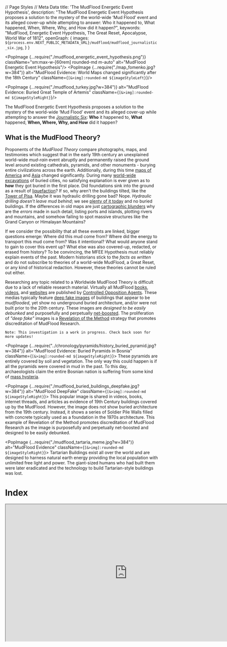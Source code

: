 // Page Styles
// Meta Data
  title: 'The MudFlood Energetic Event Hypothesis',
  description: "The MudFlood Energetic Event Hypothesis proposes a solution to the mystery of the world-wide ‘Mud Flood’ event and its alleged cover-up while attempting to answer: Who it happened to, What happened, When, Where, Why, and How did it happen?",
  keywords: "MudFlood, Energetic Event Hypothesis, The Great Reset, Apocalypse, World War of 1812",
  openGraph: {
    images: `${process.env.NEXT_PUBLIC_METADATA_URL}/mudflood/mudflood_journalistic_six.jpg`,
  }
}


<PopImage {...require("./mudflood_energetic_event_hypothesis.png")}
          className="sm:max-w-[60rem] rounded-md m-auto"
          alt="MudFlood Energetic Event Hypothesis"/>
<PopImage {...require("./map_fomenko.jpg?w=384")}
          alt="MudFlood Evidence: World Maps changed significantly after the 18th Century"
          className={`[&>img]:rounded-md ${imageStyleLeft}`}/>

<PopImage {...require("./mudflood_turkey.jpg?w=384")}
          alt="MudFlood Evidence: Buried Great Temple of Artemis"
          className={`[&>img]:rounded-md ${imageStyleRight}`}/>

The MudFlood Energetic Event Hypothesis proposes a solution to the mystery of the world-wide ‘Mud Flood’ event and its
alleged cover-up while attempting to answer
the [Journalistic Six](https://www.sessionlab.com/methods/the-journalistic-six):
**Who** it happened to, **What** happened, **When, Where, Why, **and** How** did it happen?

## What is the MudFlood Theory?

Proponents of the *MudFlood Theory* compare photographs, maps, and testimonies which suggest that in the early 19th
century an unexplained world-wide *mud-rain* event abruptly and permanently raised the ground level around existing
cathedrals, pyramids, and other monuments - burying entire civilizations across the earth. Additionally, during this
time [maps of America](https://www.amazon.com/Issues-Maps-18th-century-History/dp/1549802968)
and [Asia](https://en.wikipedia.org/wiki/Tartary) changed significantly. During
many [world-wide excavations](https://www.sciencefocus.com/planet-earth/why-do-we-have-to-dig-so-deep-to-uncover-ancient-ruins/)
of buried cities, no satisfying explanation is ever given as to **how** they got buried in the first place.
Did foundations sink into the ground as a result of [liquefaction](https://www.scienceworld.ca/resource/liquefaction/)?
If
so, why aren't the buildings tilted, like the
[Tower of Pisa](https://www.history.com/news/why-does-the-leaning-tower-of-pisa-lean).
Maybe it was hydraulic drilling gone bad? Nope. *Hydraulic drilling doesn't leave mud behind*; we
see [plenty of it today](https://www.cbsnews.com/news/colorado-floods-spur-fracking-concerns/)
and no buried buildings. If the differences in old maps are
just [cartographic blunders](https://www.swanngalleries.com/news/maps-and-atlases/2015/05/a-famous-cartographic-blunder-the-island-of-california/)
why are the *errors* made in such detail, listing ports and islands, plotting rivers and mountains, and somehow failing
to spot massive structures like the Grand Canyon or Himalayan Mountains?

If we consider the possibility that all these events are linked, bigger questions emerge:
Where did this mud come from? Where did the energy to transport this mud come from? Was it
intentional? What would anyone stand to gain to cover this event up? What else was also covered-up, redacted, or erased
from history? To be convincing, the MFEE Hypothesis must reliably explain events of the past. Modern historians stick to
the *facts as written* and do not subscribe to theories of a world-wide MudFlood, a Great Reset, or any kind of
historical redaction. However, these theories cannot be ruled out either.

Researching any topic related to a Worldwide MudFlood Theory is difficult due to a lack of reliable research material.
Virtually all MudFlood
[books](https://www.amazon.com/gp/product/B07RV48YMN/ref=ppx_yo_dt_b_search_asin_title?ie=UTF8&psc=1),
[videos](https://www.youtube.com/watch?v=1dYfT2ccNNQ),
and [websites](https://stolenhistory.net/threads/mud-flood-dirt-rain-and-the-story-of-the-buried-buildings.25/)
are published by [Controlled Opposition Agents](https://www.quora.com/What-is-a-controlled-opposition).
These medias typically feature [deep fake images](https://en.wikipedia.org/wiki/Deepfake) of buildings that appear to be
*mudflooded*, yet show no underground buried architecture, and/or were not built prior to the 20th century.
These images are *designed to be easily debunked* and purposefully and
perpetually [net-boosted](https://www.meetcortex.com/blog/instagram-changes-algorithm-for-2018). The proliferation of
*"deep fake"* images is a [Revelation of the Method](https://www.counterpunch.org/2022/04/29/revelation-of-the-method/)
strategy that promotes discreditation of MudFlood Research.

```
Note: This investigation is a work in progress. Check back soon for more updates!
```

<PopImage {...require("../chronology/pyramids/history_buried_pyramid.jpg?w=384")}
          alt="MudFlood Evidence: Buried Pyramids in Bosnia"
          className={`[&>img]:rounded-md ${imageStyleRight}`}>
  These pyramids are entirely covered by soil and vegetation. The only way this could happen is if all the pyramids
  were
  covered in mud in the past. To this day, archaeologists claim the entire Bosnian nation is suffering from some kind
  of [mass hysteria](https://en.wikipedia.org/wiki/Bosnian_pyramid_claims).
</PopImage>

<PopImage {...require("./mudflood_buried_buildings_deepfake.jpg?w=384")}
          alt="MudFlood DeepFake"
          className={`[&>img]:rounded-md ${imageStyleRight}`}>
  This popular image is shared in videos, books, internet threads, and articles as evidence of 19th Century buildings
  covered up by the MudFlood.
  However, the image does not show buried architecture from the 19th century. Instead, it shows a series of
  Soldier Pile Walls filled with concrete typically used as a foundation in the 1970s architecture.
  This example of Revelation of the Method promotes discreditation of MudFlood Research as the image
  is purposefully and perpetually net-boosted and designed to be easily debunked.
</PopImage>

<PopImage {...require("./mudflood_tartaria_meme.jpg?w=384")}
          alt="MudFlood Evidence"
          className={`[&>img]:rounded-md ${imageStyleRight}`}>
  Tartarian Buildings exist all over the world and are designed to harness natural earth energy
  providing the local population with unlimited free light and power.
  The giant-sized humans who had built them were later eradicated and the technology to build Tartarian-style
  buildings
  was lost.
</PopImage>

<h1 className="no-index">Index</h1>
<DynamicIndex></DynamicIndex>

<iframe width="800" height="450" src="https://www.youtube.com/embed/1dYfT2ccNNQ"
        title="Exploring the MudFlood -- Autodidactic"
        allow="accelerometer; autoplay; clipboard-write; encrypted-media; gyroscope; picture-in-picture; web-share"
        allowFullScreen
        className="m-auto max-w-full clear-both"/>

# Hypothesis

<PopImage {...require("./blood_rain2.jpg?w=384")} alt="MudFlood Evidence: Bloodrain Paintings"
          className={`[&>img]:rounded-md ${imageStyleLeft}`}/>

The collection of memories known as the “MudFlood” may have come from a series of catastrophic events that occurred
after the World War of 1812 when strategic positions on the Earth were targeted by
large-scale [Directed Energy Weapons](https://en.wikipedia.org/wiki/Laser_weapon)
built by humans inhabiting the planet Mars. This assault
targeted [Napoleon’s Army](https://en.wikipedia.org/wiki/French_invasion_of_Russia#Losses)
as well as all French Colonies and Allies of
the [Jesuit Empire](https://en.wikipedia.org/wiki/Society_of_Jesus#Expansion). Also targeted was the Empire’s
old enemy - the recently fallen [Rus-Tartarian Empire](https://chronologia.org/en/how_it_was/08.html). This
attack resulted in
a [genocide of 75% of all life on Earth](https://www.amazon.com/Heaven-Bearers-Great-Reset-Flood/dp/B089M41X8R)
and allowed the humans on Mars to repopulate Earth cities, redact history, religion, science, and language, and impose a
system of control on the survivors that lasts to this day.

By discerning the complete scope of possibilities of a [redacted](https://en.wikipedia.org/wiki/Phantom_time_hypothesis)
human historical record - by identifying biases inscribed by those who would benefit from bias, then a singular,
eclectic world history should emerge, *linking events by causality*, telling us where we all came from and how things
may have led up to the disturbing MudFlood Event.

<PopImage {...require("./mudflood_buried_buildings7.jpg?w=384")} alt="MudFlood Evidence: Buried City Architecture"
          className={`[&>img]:rounded-md ${imageStyleRight}`}/>

# Dependent Proofs & Concepts

A typical [Conspiracy Theory](https://en.wikipedia.org/wiki/Conspiracy_theory), *a.k.a. A Canceling Hypothesis*, will
posit the _lack_ of proof supporting a theory as a conspiracy in itself. The MudFlood Energetic Event Hypothesis is not
a Conspiracy Theory, as it relies on well known and verifiable proofs, even if such evidence is considered “debunked” by
the *popular* science establishment who remains unwilling or unable to investigate these topics deductively to this day.

We start off this investigation with a simple Question: Why would somebody purposefully redact history? The answer is:
**The ability to redact the past gives people in the present control of the future.** Those who deprive us of the
lessons of our past, can force us to repeat our mistakes - War, Famine, and Genocide - benefiting from a predictable
outcome that leaves them in charge when the dust settles.

Deductive logic demands the consideration of all possibilities, and _any_ phenomena may have multiple possible
explanations. For example, a dendritic path carved by water can appear identical to one cut instantly by electricity in
the lab. A petrification of a tree or animal that appears to have occurred over millions or billions of years can also
be [reproduced instantaneously in a lab](https://www.electricuniverse.info/electrical-scarring/) by a focused high
amplitude electric discharge. Citing
the [consensus explanation](https://en.wikipedia.org/wiki/Scientific_consensus#Politicization_of_science) does not
“debunk” the alternate one.

Here are a list of **verifiable concepts** this hypothesis relies on:

## The Phantom Time Hypothesis

<PopImage {...require("./../chronology/fomenko_new_chronology.jpg?w=384")} alt="Phantom Time Hypothesis" width={450}
          height={300}
          className={`[&>img]:rounded-md ${imageStyleLeft}`}/>

by Heribert Illig was published in 1991 and asserted that the Anno Domini dating system was fabricated by Jesuits
retroactively adding in a ‘phantom’ millennium of a thousand years to the timeline starting in the special year of
*AD1053*. Numerous authors such as Immanuel Velikovsky and [Anatoly Fomenko](https://chronologia.org/en) have
academically challenged the chronology of Scaligarian history. Both Catholics like St Jerome and Protestants like Joseph
Scaliger are accused of opportunistically reappropriating actual African, Asian, and American history into a false
European history sometime within the last 500 years.

[Read Fomenko's *New Chronology*](https://chronologia.org/en/how_it_was/index.html)

The Rus-Horde Tartarian empire headquartered in the Kremlin, instead became the _Roman_ empire in Rome, Italy. The New
Testament was heavily redacted and translated from Cyrillic to Latin. In the 19th century, mass publication of holy
texts forced the Latin alphabet into indigenous languages worldwide. Eventually _Romance_ historians made the case that
Latin was the root of all language. The redaction of indigenous culture, science, history, medicine, and art into Latin
was remembered as The Renaissance. The memories world cataclysms became superstitious myths and religious prophecies.
The planet gods were forgotten, replaced by a new media-driven focus on Humanism, or as it’s known today, Communism.

But our shared human history is so spectacular that it’s not easy to invent a fake history to match. As the saying
goes _“You can’t make this stuff up”_. The 1995 movie The Usual Suspects demonstrates this concept - when covering up a
crime, the criminal will change the date of the events, the locations, even the names of the characters leaving the
causality of events intact. The worst crimes of history were pushed into deep antiquity or blamed on something else -
like a natural occurrence, or _terrorism_.

<PopImage {...require("./../cosmology/electric_universe/electric_universe.jpg?w=384")} alt="Electric Universe Theory"
          className={`[&>img]:rounded-md ${imageStyleRight}`}/>

## The Electric Universe Theory

suggests that plasma physics played a central role in the creation of our solar system (and all solar systems!),
illustrated by primordial electric-scaring seen across the surface of our Moon and Mars. The same types of
negative [electric-scarring]( https://www.youtube.com/watch?v=tRV1e5_tB6Y) also appears in a few locations on Earth,
like the Grand Canyon in Arizona, and may have been rendered not so long ago - during the 19th century MudFlood Event.
The Electric Universe Theory also provides a scientific foundation for the Hollow Earth, the Young Earth, as well as the
Expanding Earth Models and effectively retires Meteor Impact/Crater Theories like the Alvarez hypothesis, Ancient
Dinosaur Fossils, and Uniformitarian Theory at large. Nevertheless, our children are still exposed to one-sided
scientific propaganda depicting a dead, chaotic, and meaningless universe - where virtually nothing is possible.

EU Theory is also the founding explanation for [Saturnian Cosmology](https://www.plasmacosmology.net/myth.html),
an alternative to those of Uniformitarian (NASA) and Creationist models of the Universe. In Saturnian Cosmology
the planets in our solar system were the Gods of old polytheistic religions. They loomed closely in the Earth’s sky,
clashed with each other, and raught devastating cataclysms in primordial times resulting in the _encrypted_ mythical
narrative we know today.

[More about Electric Universe Theory](/cosmology/electric_universe)

## Human Activity on Mars

<PopImage {...require("./../mars/mars_life.jpg?w=384")} alt="Life on Mars"
          className={`[&>img]:rounded-md ${imageStyleLeft}`}/>

Martians have been described for centuries by religious authors such as Jesuit Athanasius Kircher who testified to
having visited each planet (even [inside the Sun!](https://www.youtube.com/watch?v=8RbXIMZmVv8)),
and [Creationist Emanuel Swedenborg](https://books.google.com/books?id=0wxOAQAAMAAJ&printsec=frontcover&source=gbs_ge_summary_r&cad=0#v=onepage&q&f=false)
inventor of [Uniformitarianism](https://www.britannica.com/science/uniformitarianism) (a century before
Hutton) and Nebular Accretion Theory in 1734 both still taught as fact in _secular_ schools today. The famous book
Gulliver's Travels by Jonathan Swift, categorized as fiction, described details of
the [Martian moons](https://www.daviddarling.info/encyclopedia/S/Swift.html) in 1727 a hundred
and fifty years before they were first discovered by Asaph Hall in 1877. Intelligent activity has been observed in
detail by early astronomers like Sir William Herschel who believed all our planets (including our Sun) were inhabited,
Giovanni Schiaparelli who saw man-made water channels on Mars, and of course Percival Lowell who in 1895 mapped out the
channels using a precision observatory he built in Flagstaff. At that same time, John Jacob Astor IV, 16 years before he
faked his own death on the Titanic, published testimony where he visited each planet, and yet again, traveled inside our
Sun.

<PopImage {...require("./../mars/mars_life2.jpg?w=384")} alt="Life on Mars"
          className={`[&>img]:rounded-md ${imageStyleRight}`}/>

If these narratives are considered redacted from their original versions and posited as fiction, the possibility emerges
of planet Mars as home to a break-away human civilization which has influenced Earthly affairs during the entirety of
our shared history. Earth and Mars share roughly 6000 years of recorded history, and during that time it is unlikely
that our inner-solar system affairs were exploited by any visiting lifeforms from other solar systems. The Saturnian
Golden Age was described as a time of high technology and advanced primordial life, so _any visiting aliens_ wouldn’t
have stood out back then.

<PopImage {...require("./../mars/predictive_programming_marvin.jpg?w=384")} alt="Predictive Programming: Mars Media"
          className={`[&>img]:rounded-md ${imageStyleLeft}`}/>


Even today, Martians may look considerably different from you and me, - maybe cold-blooded, having green, scaly, or even
mutated skin - but they are still _humans_, our brothers and sisters. Their different appearances from us on Earth are a
result of having survived the colder, harsher conditions within Mars and on its surface throughout antiquity. An
overabundance of ores like iron, platinum, titanium, palladium, and chromium gave the Martians an early technological
start. However, their lack of agrarian and prolific resources drove them to seek subjugation of humans on Earth in order
to extract those resources. This subjugation was achieved through the suppression and controlled release of religion and
technology throughout history. Advanced communication, Free Energy, anti-gravity, and advanced weaponry were invented on
Mars centuries before they appeared on Earth.

[More about life on Mars](/mars)

## Giants Roamed the Earth

<PopImage {...require("./../genocide/giants_faeries/giants_news.jpg?w=384")} alt="Giants roamed the earth"
          className={`[&>img]:rounded-md ${imageStyleRight}`}/>

In America, Europe, Africa, and Asia, the expurgation of our large-scale human brethren is today known as the
Smithsonian Cover Up. How did the Giants die? Why did the Giants die?
The [giant mounds](http://www.wisconsinmounds.com/DestroyedMounds.html) found all over America may not be
burial mounds as commonly thought, but instead may be the result of the MudFlood Energetic Event. During this event, the
Giants were wiped out by catastrophic electric discharges from the ground and atmosphere. The Giants were too large and
there was nowhere to hide. As they were struck down, their bones became instantaneously fossilized forming the burial
mounds. Petrification by electricity has been demonstrated in a laboratory by the Safire project. Dinosaur fossils
therefore may not be millions of years old, but misidentified Giant fossils created recently in the MudFlood Apocalypse.

<PopImage {...require("./../genocide/giants_faeries/genocide_giants9.jpg?w=384")} alt="Genocide of the Giants"
          className={`[&>img]:rounded-md ${imageStyleLeft}`}/>

To the Deep State, Giants of Earth represented one of the few remaining unconquered races, and an existential threat.
Therefore, the wiping out of the Giants was not an accident. The Smithsonian project began in 1846, systematically
destroying burial mounds across America, eliminating the evidence of the last civilization. What giant bones could not
be covered up were recategorized by the Natural History Museum as ancient dinosaur fossils. As a result of this cover
up, Historians have concluded that native Americans were of average human height and live in tents and caves on Stone
Age technology. They further insist that the many incredible Tartarian structures were built not by Americans but by
Europeans in the 18th century, who then abruptly lost the technology to build these structures entirely. A more
convincing explanation is that picturesque Tartarian structures were all built by Giants. Why else would so many of them
have Giant entrance doors?

[Read about the Smithsonian Coverup](https://www.elliottbaybook.com/book/9781591431718)

## The Deep State

<PopImage {...require("./../chronology/redacted.jpg?w=384")} alt="History was Redacted"
          className={`[&>img]:rounded-md ${imageStyleRight}`}/>

*Whom then are the beneficiaries of global conspiracy?*
Often in
a [controlled-opposition](https://markcrispinmiller.com/2020/12/what-is-controlled-opposition-read-this-then-look-around/)
environment, you'll find amateur conspiracy theorists railing against a particular race, religion, or creed.
You'll see conspirator accusations thrown at 'The British', 'The Jews', non-human ETs, dimensional demons, or even 'The
Devil' himself. It's important to understand the **Deep State** is loyal to no race, religion, or creed, but rather only
to their *family*.

<PopImage {...require("./../chronology/saturn/cosmic_mountain.jpg?w=384")} alt="Saturnian Cosmology: Cosmic Mountain"
          className={`[&>img]:rounded-md ${imageStyleLeft}`}/>

Atlantis represents the first human empire still remembered today. In Saturnian Cosmology, it was located on the highest
place in the collinear configuration where one could set foot - the north pole of Planet Mars. Atlantis was the center
of all knowledge in its time. When the collinear configuration (also known as the Tower of Babel) came apart, the Golden
Age ended violently. A new dark age of cataclysm would begin lasting thousands of years. The Atlanteans took the fall
hard, and in their desperation to maintain their proto-empire they hid knowledge and technology from the species,
burying themselves into the highest levels of human bureaucracy, and establishing a totalitarian world order we today
call the Deep State.

In time, the Deep State re-established its empire on Earth by convincing the survivors of the Dark Age that the
[Saturnian](https://www.plasmacosmology.net/myth.html) creator of Earth was unhappy and was actively punishing its
creation. The priests ordered metal idols crafted of each of the Planet Gods. They had the idols placed inside pyramids
built across the equatorial regions of the globe, and using quantum telepathy, made these idols speak back to the
people. What the slaves didn't know was that the idols were not actually deities or planets speaking to them, but humans
inside of other Pyramids on Earth and on Mars. Using this ploy, they indoctrinated more servants into Monotheism,
luring them with the promise of food, safety, and civilization.

[More: "Remembering the End of the World"](https://www.youtube.com/watch?v=t3SlCNDrSPQ)

<div style={{ clear: 'both' }}></div>

### The Pyramidal Empire

<PopImage {...require("./../chronology/pyramids/pyramids_around_the_world.jpg?w=640")} alt="Atlantis"
          className="sm:max-w-[60rem] rounded-md m-auto"/>
<PopImage {...require("./../chronology/saturn/cathoderal.jpg?w=384")} alt="Saturnian Cosmology: Cathoderal"
          className={`[&>img]:rounded-md ${imageStyleLeft}`}/>

This Pyramidal Empire was remembered as Ancient First Rome in the Nile Valley and in the Old Testament as the Egyptian,
Babylonian and Persian Empires. It existed for over a thousand years and eventually fell apart when a change in Earth’s
orbit shifted the equatorial climate of the region, creating the first deserts, eliminating the function of the Pyramids
and rendering them uninhabitable.

As a result, the upper class elite fled to central Europe, taking their slave religion with them, and established a
“Second Rome” in Istanbul, Turkey. Many black Egyptian slaves stayed behind to preserve the structures of the dissolved
Pyramidal Empire and maintain the Egyptian religion honoring the death of mythical creator god
Osiris.

[More: The Second Rome or the Romaic Tsar-Grad Empire](https://chronologia.org/en/how_it_was/02.html)

<PopImage {...require("./../mars/wotw/wotw_redaction_humans.jpg?w=384")} alt="Redacted Media: The War of the Worlds"
          className={`[&>img]:rounded-md ${imageStyleRight}`}/>

### Breakaway Civilization on Mars playing God on Earth

At the same time, humans who inhabit Mars became a break-away civilization, unable to travel to or communicate with the
Earth, and cut off from Earth resources. Becoming even more desperate, the Martians reinvented Atlantean technology to
survive and eventually drew plans to reestablish their empire on Earth. The invisible influence of the Deep State on
Mars and elsewhere would become mistaken as the will of a fictional invisible creator of the universe going by the name
Yahwey, ELOHIM “Creator, Mighty and Strong”, EL SHADDAI “God Almighty,”, ADONAI “My Lord”, or simply Ha-Shem (“The
Name”). This allowed the Deep State to communicate the will of God through cathedrals, telepaths, prophecy, visions, and
even special artifacts. Using its simulated God, the Deep State ordered humanity to commit endless religious warfare
against itself, dividing civilizations, and always benefiting from the conquest.

<PopImage {...require("./../conspiracy/vatican_suppressed_documents.jpg?w=384")} alt="Life on Mars"
          className={`[&>img]:rounded-md ${imageStyleLeft}`}/>

According to Fomenko’s New Chronology, the starting date for modern civilization, Year Zero, was shifted forward in time
to the special year of 1053 AD by the Roman Catholic Church. Originally, Year Zero marked the end of Earth’s formation
events and the beginning of modern civilization, stable calendars, travel, and communication. Today, the same Catholic
Church hoards these ancient artifacts of our shared history in
a [53 mile tunnel](https://www.history.com/news/step-into-the-vaticans-secret-archives) underneath Vatican City. Many
ancient sites are still buried from the MudFlood. Only in the last 30 years have enough new artifacts been found and
made available to the public allowing us to complete the story that was hidden.

## No Supernatural Influence

<PopImage {...require("./../cosmology/hollow_earth/flat_earth_controlled_opposition2.jpg?w=384")}
          alt="Controlled Opposition: Flat Earth"
          className={`[&>img]:rounded-md ${imageStyleRight}`}/>

We should only subscribe to scientific concepts that can be demonstrated *logically*, in a laboratory, or otherwise.
Real science is reproducible, reliable, and verifiable. For example, Saturnian Cosmology relies on the theoretical
foundation of the Electric Universe to correlate religious myths with interplanetary cataclysms seen in proximity
to the Earth by humanity. Mythical archetypes like the Thunderbolt of the Gods were then reproduced by the SAFIRE
project [in a laboratory](https://safireproject.com/project/genesis.html).

The word **God** comes from the word *good*, and **Devil** comes from the word *evil* - defined as the opposite of
anything good. Both good and evil are observed in nature and need no further influence. This hypothesis proposes that
the invisible ‘supreme being’ known as God is actually a human construct invented by the Deep State in ancient times,
and it benefited that same Deep State to keep up the divine charade this whole time. We are ruling out the influence of
invisible Gods, devils, bug-like / octopus-like / or otherwise repulsive-looking aliens, a Galactic Federation, a
‘matrix simulation’, 5th Dimension, Mandela effect, magic, prophecy, and time-travel.

[Flat Earth: Controlled Opposition or Psyop](https://flatearth.ws/controlled-opposition)

## Predictive Programming

<PopImage {...require("./../mars/predictive_programming_marvin.jpg?w=384")}
          alt="Predictive Programming in TV, Movies, Books, and Video Games"
          className={`[&>img]:rounded-md ${imageStyleLeft}`}/>
<PopImage {...require("./../conspiracy/revelation_of_method.jpg?w=384")}
          alt="Predictive Programming: Revelation of the Method"
          className={`[&>img]:rounded-md ${imageStyleRight}`}/>

The MFEE Hypothesis relies on the concept of *Predictive Programming* as a primer for navigating truth in the age of
disinformation. This theory (sometimes
called [Revelation of Method](https://exsplanet.blogspot.com/2009/12/revelation-of-method-predictive.html)) suggests
that Deep State agents deliberately leave hints of future events in popular fiction such as books, tv, movies, video
games, and news outlets. This is accomplished by the centralization of media, illustrated by Hollywood’s domination of
the world movie industry, and by categorizing something real as fiction, or something that isn’t real, as fact. The goal
of this method is to align public opinion with long term plans of the Deep State. Would-be dissenters of these plans
then tend to identify themselves early, allowing time for their opinions to be studied and an _official_
counter-narrative cultivated. This eventually leads to the public fighting each other and failing to find the real
culprit of their woes. [Michael A. Hoffman II](https://en.wikipedia.org/wiki/Michael_A._Hoffman_II) states:

> "The purpose behind the 'Revelation of the Method' is the implied consent of the populace. If no resistance is raised
> when they reveal the truth, the cryptocracy is free to continue to follow the satanic precept. 'DO WHAT THOU WILT IS
> THE WHOLE OF THE LAW.' In other words, when the cryptocracy reveals their evil manipulations and the MAJORITY of the
> people don't care, its checkmate."

# Causality

In journalism, students are taught to
answer [six key questions](https://www.sessionlab.com/methods/the-journalistic-six)
to allow the reader to approach a topic from various angles. Who, What, Where, When, How, and Why. Instead of
systematically dismissing mountains of testimony from our ancestors, as historians tend to do, lets **consider it** and
allow the hi-story to tell itself. We owe it to our *ancestors and our descendents both* to find the answers to these
questions.

<PopImage {...require("./mudflood_journalistic_six.jpg?w=640")}
          alt="MudFlood Energy Event Journalistic Six: Who What Where When How, and Why?"
          className="sm:max-w-[60rem] rounded-md m-auto"/>

## What is the MFEE?

<PopImage {...require("./mudflood_buried_buildings.jpg?w=384")} alt="MudFlood Evidence: Buried & Shifted Statues"
          className={`[&>img]:rounded-md ${imageStyleLeft}`}/>

The *MudFlood Energetic Event Hypothesis* proposes that the unexplained MudFlood memories collected from around the
world starting in the early 19th century were caused by a single energetic calamity. This planet-scale energy coursed
across
the Earth’s surface, tearing it up and tossing matter miles into the air resulting in the destruction and re-shaping of
land masses and the covering up of cities across the planet with mud. Entire mountain ranges were pulled out of the
ground in dendritic patterns by positive electric discharge while negative discharge tore canyons out of the earth -
identical to the lightning scarring seen across the surface of Mars.

<PopImage {...require("./mudflood_burried_statues.jpg?w=384")} alt="MudFlood Evidence: Buried & Shifted Statues"
          className={`[&>img]:rounded-md ${imageStyleRight}`}/>

The emptied buildings of the “reset areas”, recently cleared of life, were then repopulated by orphan trains forming the
first cargo cults. Train tracks were promptly built across America, Europe, and Asia supplying humans and cargo.
Similarly, the first insane asylums were constructed across the world - everywhere the tracks led - with the purpose of
containing the memory of the Great Reset. Excavations of this buried world continued throughout the 19th and 20th
centuries, but instead of revealing the discoveries - they were surreptitiously kept secret, redacted, and even
out-right lied about. Of all the popular conspiracy theories that exist around the internet, the Mud Flood Energetic
Event stands out, opening eyes and blowing minds, and yet no hypothesis has been presented to explain _how_ it happened.

Deductively, such an event would have required a substantial release of energy to move trillions of tons of debris many
thousands of miles. We have to look for the source, because without the energy - there’s no MudFlood. For example, St.
Helens in 1980 erupted releasing 24 megatons of thermal energy resulting in 3 million cubic meters of volcanic mudflows
known as “lahars” being transported over 27 km. So,

## How did the MFEE Happen?

<PopImage {...require("./predictive_programming_simpsons_space_laser.jpg?w=384")}
          alt="Predictive Programming: Interplanetary Space Laser in The Simpsons"
          className={`[&>img]:rounded-md ${imageStyleRight}`}/>

The Mud Flood Energetic Event was caused by an interplanetary assault upon the Earth by humans who inhabit the planet
Mars. The method used to achieve this event was the construction of large-scale Directed Energy Weapons (DEW) on Mars
fired at Earth during opposition (a planetary alignment). These precision instruments of war devastating sovereign
kingdoms and airships, wiping out entire continents and islands. Locations that were not pre-selected for destruction
instead experienced heavy MudRains composed of the debris from the targeted regions, as well as catastrophic secondary
electric discharge.

After the DEWs heated the Earth’s surface enough to create a volcanic region known as the Ring of Fire, a secondary
negative discharge arced across America and Asia carving out such structures as the Grand Canyon and forming the tallest
mountain regions like Everest and the Colorado Rockies. This secondary discharge may have been unintentional as it added
a significant volume of material to the MudFlood Event that covered Eastern America and Western Europe. It also left
behind clues too big to be covered up.

The trigger for this event was the World War of 1812 when Napoleon’s army invaded the American-Syberian Rus-Horde Empire
from both East and West, burning down Roman-style architecture like the Kremlin and church that later became the
American White House. Officially, Napoleon’s nearly 600,000 person army was defeated in Syberia. In this hypothetical,
Napoleon’s invasion was successful, threatening hundreds of years of Deep State plans in less than a decade. This forced
the Deep State’s hand, requiring a correction of the most extreme nature - a cataclysmic reset of life on Earth. The
Deep State chose not to reveal itself or its technology in this event, knowing the survivors would defer to the church’s
conclusion - that the defeat of Napoleon was a divine intervention by an angry creator god.

<PopImage {...require("./../chronology/tartaria/tartarian_structures.jpg?w=384")} alt="MudFlood Evidence: Tartaria"
          className={`[&>img]:rounded-md ${imageStyleLeft}`}/>

## Where was the MFEE?

The primary target for this event was the new French Empire under Napoleon and its allies around the world. The
secondary target was the old enemy of the Deep State - the splintered Rus-Horde Empire which the west referred to as the
Great Tartary. The primary goal of this maximal damage campaign was to eliminate all temporal resistance to the Deep
State’s plans and prevent a human empire from ever reorganizing on Earth again. The secondary goal was to preserve the
churches and mosques of the Rus-Horde Empire, stealing its history, redacting its indigenous Hoardian languages into
Latin Root, splintering it’s religious icons, and rebranding it as the “Holy” Roman Empire.

<PopImage {...require("./secondary_negative_discharge.jpg?w=384")}
          alt="MudFlood Evidence: Secondary Negative Discharge"
          className={`[&>img]:rounded-md ${imageStyleRight}`}/>

The Rus-Horde Empire broke up in 1775 as a result of the defeat of Siberian war chief Pugachev by Russian General
Alexander Suvorov in the Cossack Rebellion. Up until that point, Tartarian vassal states spanned every continent. Now
these states would fall under the influence of the new Latin Empire. Those who resisted the church edict were eliminated
and their descendants enslaved. The mythical Kingdoms of the Pacific Islands were systematically annihilated -
electrically machined into lifeless atolls. Fortresses as far north as Scotland were annihilated leaving behind melted
ruins. The Giants of western America and eastern Eurasia were eradicated leaving behind hundreds of thousands of
[burial mounds](http://www.wisconsinmounds.com/DestroyedMounds.html). Land masses like Zelandia, Lemuria, and the Bering
Land Bridge were procedurally carved out using a negative
discharge leaving submerged continents. Mesas, never before seen on Earth, formed across Western America, North Africa,
and the Middle East. Mountains melted in Australia. Alchemic electrical scarring left painted rainbow canyons in China
and Tibet. Many Tartarian cathedrals like in St Petersburg and Salt Lake City harnessed the electric onslaught and
survived.

<PopImage {...require("./grand_canyon_criscross_lightning_scar.jpg?w=384")}
          alt="MudFlood Evidence: Grand Canyon CrisCross Scaring"
          className={`[&>img]:rounded-md ${imageStyleLeft}`}/>

The American west coasts were hit by an uncontrollable secondary negative electric discharge that arced across the
continent leaving behind a snaking electric scar over a thousand miles long - forming the Colorado River. In the dry
desert region the discharge became so large in amplitude that it tore into the Earth creating the Grand Canyon and the
Great Basin. Such dendritic scarring and incredible red rock formations like this are found nowhere else on Earth; yet
are seen across the surface of Mars - a planet which experienced intense negative electric discharge in the distant
past. Andrew Hall describes how electric discharges sculpted the american SouthWest:


> “... the land was zapped, carved and seared by electrical storms that could have happened last year, so fresh looked
> the marks of evidence."_


As the wreckage from these land masses filled the earth’s atmosphere and moved further away from the targeted zones,
this debris cooled and fell to Earth as “Mud”. Western Europe and Eastern America were hit by Mudfloods. Online today,
one can find many pictures of Tartarian buildings in America, Europe where the earth level has risen significantly above
the ground floor with no explanation given. Also one can find various paintings of an event where reddish mud known as
“BloodRain” fell from the sky.

<div className={`${imageStyleRight} text-justify`}>
  <iframe title="MudFlood Evidence: Secondary Negative Discharge" width="560" height="250"
          src="https://video.paradigmthreat.net/videos/embed/a6ee4145-ffe0-4db4-9641-076e41b5e347?warningTitle=0"
          sandbox="allow-same-origin allow-scripts allow-popups"
          className="m-auto w-full"/>
  MudFlood Evidence: Secondary Negative Discharge
</div>

## Why did the MFEE happen?

```
Note: This investigation is a work in progress. Check back soon for more updates!
```

<PopImage
  {...require("./napoleon_defaced_sphinx.jpg?w=384")} className="rounded-md"
  alt="Anatoly Timofeevich Fomenko - a Russian historical theorist, mathematician, and professor"
  className={`[&>img]:rounded-md ${imageStyleRight}`}>
  MudFlood Evidence:
  The Sphinx, a well-known MudFlood Structure, was buried up to its head in sand until archaeologists excavated it.
  The original Sphinx was OSIRIS, the *Tri-Form God* representing the planet Saturn, with Venus for a nose and Mars as
  an
  elongated beard. In Egyptian Mythology, during the Exodus, OSIRIS fell apart into separate pieces. The Jesuits
  rebuilt
  the sphinx representing the RESURRECTION of Osiris, and the return of the pyramidal slave empire. The Egyptian
  population thus fell under the rule of the Jesuits...

  In 1801, by ripping off the nose and beard, Napoleon's army had defaced the Sphinx demonstrating to the Egyptians
  that
  their ancient God OSIRIS had not returned and that the Jesuits spoke for no Gods.
</PopImage>

<PopImage {...require("./napoleon_in_burning_moscow_-_Adam_Albrecht_(1841).jpg?w=384")} alt="War of 1812"
          className={`[&>img]:rounded-md ${imageStyleLeft}`}/>

By 1812, Napoleon had invaded Moscow with an army of half a million soldiers and burned the Kremlin to the ground,
ending the christian european schism over Jerusalem. At the exact same time, his army in America invaded the Colonies
and burned the White House to the ground reversing the American Revolution and ending the slave trade. Napoleon had not
only liberated Europe and Asia, but America as well. The official story is that the British burned the White House in a
sea-based assault, but in 1812 England was still a vassal state of the failing Rus-Horde Empire and would have had no
interest in destroying their own colonies’ churches. Instead, Napoleon’s army attacked from the Louisiana territory,
traversing through American lands forbidden to the English and Spanish. Napoleon had convinced the Native Americans to
let the French soldiers pass through their lands and attack an enemy. Why would the American Giants agree to such a
thing? Because they remembered the Church’s
[*Requerimiento of 1513*](https://en.wikipedia.org/wiki/Spanish_Requirement_of_1513) outlining the native’s choice -
slavery and annihilation - threatening their families with subjection to the “yoke and obedience of the Church and of
their Highnesses”. They also remembered efforts by the *Rus-Horde Empire* to impose taxation and usury upon American
lands leading up to the Townshend Acts of 1767 and the Boston Tea Party of 1773 when Mohawk Giants tossed 342 chests of
tea into the harbor in protest. Napoleon had offered the Americans a much better option - a Republic, like France had.
But to do that, he’d have to win the war. With the Americans on Napoleon’s side it seemed nothing but a Divine
Intervention would preempt Napoleon’s victory and the Deep State’s destruction.

## Who caused the MFEE?

<PopImage {...require("./1557_lycosthenes_rain_of_stones_meteorite.jpg?w=384")} alt="MudFlood Evidence: A deadly rain of stones. Woodcut with
early handcolouring from Conrad Lycosthenes' (Chronicle of Prodigies and Omens) - 'Prodigiorum ac Ostentorum Chronicon'
Published Hendricus Petri, Basel, allegedly 1557. This image appears to show a shower of meteorites - Lycosthenes notes
they are **stones** and not hail."
          className={`[&>img]:rounded-md ${imageStyleRight}`}/>

The entity known as the Deep State is as old as humanity itself and is located in all the secret places of the Earth, as
well as places we were told Humans cannot live, like on planet Mars. In their desperation to stop Napoleon, they
employed use of large-scale DEWs on Mars that would become the instrument that reversed the victories of the Napoleonic
wars, annihilating his army along with the infrastructure of the French Empire and its allies. Between 1812 and 1860,
the Mars DEWs eliminated all threats to the Deep State on Earth and set the stage for a reset of history. By doing it
this way, the Deep State covered up it’s own involvement while striking the fear of God into the survivors who had
little choice but to accept the Church’s conclusion - that Napoleon’s defeat was Divine Retribution by God.

<PopImage {...require("./1844_blood_rain.jpg?w=384")} alt="MudFlood Evidence: Buried Cities"
          className={`[&>img]:rounded-md ${imageStyleLeft}`}/>

During the 40+ years of the MudFlood Event, the Earth became an unlivable desert. If the Deep State was the cause of the
MudFlood, then they were in a unique position to become the saviors of humanity as life on earth began to die at
increasing rates. Playing God, the Deep State chose a new set of Israelites to survive the apocalypse. Israelite means -
**one who wrestles with God**. These “chosen” humans were kept alive via cargo (or “mana”) from a mysterious supplier
that
posed itself as the Creator God of the Universe. Eventually, this same God offers the Israelits a slave contract known
as *The Mosaic Covenent* or *“10 Commandments”* and promises if they live by the contract, that they will be delivered
to a
promised land. So, after surviving the **40+ years wandering the MudFlooded Earth desert**, this “God” delivers each
Israelite group to the relative ‘Promised Land’, as promised! Those Israelites who disobeyed God’s command quickly
perished, either denied cargo and starved, or were slaughtered by their peers in an attempt to appease *God’s wrath*.
Events of the Mudflood were then further redacted into the ‘Old Testament’, merged with ancient stories, and mass
distributed.

<PopImage {...require("./YorkRetreat.jpg?w=384")} alt="MudFlood Evidence: *The York Retreat* Insane Asylum"
          className={`[&>img]:rounded-md ${imageStyleRight}`}/>

With the defeat of Napoleon came another **Great Reset** and a return of Babylonian-style Deep
State ruler-ship - everything the French revolution stood against: Slavery and debt prisons. Usury and taxes.
Secret Societies. Bloodline Aristocracies. Forced mass worship and labor.
[Pledges of Allegiance](https://www.ushistory.org/documents/pledge.htm).
[False Flag Terrorism](https://en.wikipedia.org/wiki/Reign_of_Terror).
Endless Wars. Genocide & Population control. Planned obsolescence, famine, & scarcity.
Pandora's Box was opened once again.

The Deep State would continue covering up its tracks by re-classifying all threatening literature as
*“Fantasy” or “Science Fiction"*. All references to advanced technology or life on Mars would become suppressed - unless
it was categorized as fiction. Those who resisted the Reset disappeared into new or converted insane asylums across the
planet. In North America, large-scale asylums were constructed and maintained in Baltimore, New Orleans, Madison N.J.,
and New York and run by the government with a heavy church involvement. Sometimes the asylums were built and maintained
directly by the regional church, like the York Retreat run by Quakers. Under the guise of mental health, patients who
remembered the pre-MudFlood world were sequestered, tortured, left to rot to death in small cells. Patients were
referred to as [*lunatics*](https://en.wikipedia.org/wiki/Lunatic).

## When was the MFEE?

<PopImage {...require("./map_california_island.jpg?w=384")}
          alt="MudFlood Evidence: California as an Island, and No Grand Canyon!"
          className={`[&>img]:rounded-md ${imageStyleLeft}`}/>

Most MudFlood researchers will place the event in the early 19th century where we find an abundance of photos of “reset
cities” cleared of life, and Tartarian buildings and other monuments buried stories into the ground. There are also
quite a few world maps dated before the 19th century which differ significantly from later maps. For example, in North
America the state of California appeared as an island larger than the United Kingdom. There is no sign of the Grand
Canyon, or the 1400 mile Colorado River. In old maps of Hindustan, the tributaries of the Ganges are significantly
different, and there is no sign of the 1500 mile Himalayan Mountain range. Russia released maps from their historical
archives of a vast Tartarian empire in Siberia in 2014, in response to a coup in Ukraine. In maps of Tartaria, again
there’s no Himalayan mountains, Tibetan Plateau, or Great Wall of China. The land was inhabited, decorated with a
majestic balance of water, trees, and natural boundaries - nothing like the uninhabitable wasteland we know today as
Siberia. The dating of early photos and old maps suggest the likelihood that the Reset was triggered early in the 19th
century. But in what year?

<PopImage {...require("./map_1812_war.jpg?w=384")} alt="MudFlood Evidence: World War of 1812"
          className={`[&>img]:rounded-md ${imageStyleRight}`}/>

The most significant recorded event to occur in the 19th century was the War of 1812. Modern historians split it into 2
wars; one between the British ‘empire’ and their American colonies, and another between the French and Russian Empires.
However, the Kingdom of France had been involved in the Colony wars since 1682 and were still just as involved in 1812.
Similarly, on the European front, England joined forces with Russia against France in the 1809 War of the Fifth
Coalition.


<PopImage {...require("./map_1812_napoleon_defeat.jpg?w=384")} alt="MudFlood Evidence: Napoleon's Unexplainable Defeat"
          className={`[&>img]:rounded-md ${imageStyleLeft}`}/>

The World War of 1812 split the world in half and battle was joined in every continent. Napoleon’s advanced army failed
to occupy Russia and retreated in defeat, losing half a million soldiers in the process, all the while rarely engaging
the inferior Russian forces. Decades after the war, French investigators like Charles Joseph Minard would attempt to
explain the unprecedented losses mathematically, insisting that over 400 thousand soldiers were lost due to starvation,
disease, and desertions. Curiously only 30k soldiers are said to have died in an actual battle, and there was only one
battle - at [Borodino](https://en.wikipedia.org/wiki/Battle_of_Borodino). Modern historians attribute this historic
military failure to extreme negligence and a hypothetical Napoleon “complex”. This mundane contradictory explanation was
inscribed by the victorious [Sixth Coalition](https://en.wikipedia.org/wiki/War_of_the_Sixth_Coalition) and fails to
take into account a great deal of 19th century testimony following the war.

<PopImage {...require("./blood_rain_priest_1888.jpg?w=384")} alt="MudFlood Event: BloodRain & Priest
A Jesuit Priest takes advantage of the frightened and confused population as the MudRain pours

                                                                                                                                                                                                                                                            ## `“God is punishing you”`

"
          className={`[&>img]:rounded-md ${imageStyleRight}`}/>

For example, the 1812 Overture, which was written in 1880 under Tsarist orders, gives us clues as to how the 1812 war
was really won. The lyrics go:

    “Mighty Lord, preserve us from jeopardy. Take Thee now our faith and loud crying in penitence. ... And to our land bring peace”

Tchaikovsky notoriously hated the 1812 Overture - likely resenting the Theonationalistic subject matter. Similar lyrics
can be found in European national anthems. From 1816 to 1833, the Russian Imperial Anthem lyrics beseech God to “Save
the Czar”. Throughout the 19th century British, Prussian, Saxony and Bavarian National Anthems stated: “God Save the
King/Queen” depending on the gender of the current monarch. Why do so many European countries have identical anthems
imploring a divine influence to intervene in times of trouble. Because the victory over Napoleon in the war of 1812 was
remembered as a “divine“ intervention.

## Conclusion

<PopImage {...require("./napoleon_burning_of_washington_1812.jpg?w=384")}
          alt="MudFlood Evidence: Napoleon Burn Washington Church to the ground"
          className={`[&>img]:rounded-md ${imageStyleRight}`}/>

Religion [always plays a part in war](https://henrich.fas.harvard.edu/files/henrich/files/henrich_et_al-2019-nature_human_behaviour.pdf)
and clearly played a significant role in the 1812 War, therefore we can assume historians are biased when it comes to
answering _who_ burned down all the churches, and most importantly _why_. They will insist that Tsar Alexander I ordered
his most holy and ancient Russian temple - the Kremlin - to be destroyed so that it wouldn’t be destroyed by the French.
This of course makes no sense. After Napoleon's defeat in Russian, Tsar Alexander I issued Shishkov's
famous [manifesto](https://en.wikipedia.org/wiki/Alexander_Shishkov) which stated:

> In this deed we recognize Divine Providence itself. We will learn from this great and terrible example to be the mild
> and humble executor of the laws and will of God, not like those who have fallen away from the faith, those desecrators
> of the temples of God.

By *Fallen Desecrators of God’s Temple*, the Tsar was referring to Napoleon’s Army who, inspired by the anti-clerical
French Revolution, **won the world war of 1812** burning down every church they encountered. The Great Reset and
MudFlood Event of the 19th century allowed historians to redact human history concealing Napoleon’s victory. They
deliberately hid the fact that the anti-theistic French army had burned down both the Kremlin and White House churches
in continuity with the events of
the [French Revolution.](https://www.history.com/news/notre-dame-fire-french-revolution)
Napoleon’s goal was to eliminate the bureaucratic authority of the Catholic, Protestant, and Greek Orthodox Churches,
which controlled all world governments. By burning the churches and temples, the
slow-and-go [Jesuit plan for world domination](https://brill.com/view/journals/jjs/5/1/article-p33_33.xml?language=en)
had been foiled at the highest levels, turned on itself, freeing the Earth from
the [yoke](https://en.wikipedia.org/wiki/Spanish_Requirement_of_1513#Text)
of [centralized religion](https://en.wikipedia.org/wiki/Organized_religion).

The Deep State knew that if they exposed their technology to reverse the achievements of the Napoleonic wars, it would
be only a matter of time until their clandestine ruler-ship would be exposed and then lost completely. To reassert
control of the religions of Earth, while continuing to hide their existence, they needed everyone to be convinced that
Napoleon’s alliance was defeated by God.

# Timeline

[See Timeline Reconstruction](/chronology)

# After the MF

1. Cargo cults
 1. [https://www.youtube.com/watch?v=5-B53mX4PL8](https://www.youtube.com/watch?v=5-B53mX4PL8)
 2. [https://youtu.be/_FSS4ZQZM5M?t=385](https://youtu.be/_FSS4ZQZM5M?t=385)
2. Scorched / Uninhabitable Terrain
 1. India and China (Tibetan Peninsula)
"The Himalayas at the edge of the northern border of India form a circular arc some 1,600 miles long (2500 km), which has all the looks of the edge of a compression shock area." https://saturniancosmology.org/dryas.php
 2. Siberia
 3. Cities built on fault lines, near volcanoes, and in tsunami zones.
 1. Venice
 2. [Salt Lake](https://www.sltrib.com/news/environment/2021/11/22/great-salt-lake-is)
3. Current world map
4. Science “Fiction”
5. Miniature
DEWs [https://www.cnn.com/2021/04/29/politics/us-investigating-mysterious-directed-energy-attack-white-house/index.html](https://www.cnn.com/2021/04/29/politics/us-investigating-mysterious-directed-energy-attack-white-house/index.html)
[https://www.rt.com/usa/522642-senate-intelligence-havana-syndrome-attacks/](https://www.rt.com/usa/522642-senate-intelligence-havana-syndrome-attacks/)

# Inductive Proof of a world-wide MudFlood Event

## Windows Buried and converted to doors

1. Doors and Windows that lead nowhere
2. [https://youtu.be/DP0qV2DN3mo?t=292](https://youtu.be/DP0qV2DN3mo?t=292)
3. Very high mud flows in kansas city [https://youtu.be/N-c7vfg48sY?t=1090](https://youtu.be/N-c7vfg48sY?t=1090)
4. Very buried spire cathedral in Salt lake City
5. [Brick Buildings](https://www.youtube.com/watch?v=JV5g4jHf3OY)
before [Factories](https://www.youtube.com/watch?v=Uss5n0v-AOw)
6. Only roofs being repaired in photos [https://youtu.be/N-c7vfg48sY?t=1829](https://youtu.be/N-c7vfg48sY?t=1829)
7. White house and US Capitol do not appear to have a mud layer
8. Bosnian Pyramids (and some cathedrals) are still covered in soil and vegetation.

## Reset buildings have same architecture between Europe, Asia, and America

8. [https://youtu.be/N-c7vfg48sY?t=1900](https://youtu.be/N-c7vfg48sY?t=1900)

# Inductive Proof of interplanetary DEW

## Testimony of apocalyptic comet

1. [December 16, 1811, Caracas, Venezuela was also destroyed](https://archaeologica.org/forum/viewtopic.php?t=3796).
Find accounts of the many disasters associated with the close passing of a comet at “Travels to the equinoctial
regions of America”, chapter 14, by Alexander Von Humboldt, as this was more than seismic activity throughout the
central United States but was a global catastrophe.

## Cultural testimony

1. Book of Mormon \
Salt Lake City Temple survived the MudFlood covered very
high [https://www.youtube.com/watch?v=eViJmOFjxN8](https://www.youtube.com/watch?v=eViJmOFjxN8) \
Electric scaring stretches from Grand Canyon to Salt Lake City but the Temple survived centering on Lake Powell
2. Navajo testimony - Some Navajo traditionalists argue Shiprock is the work of the ‘Star People.’
3. The Nakba & Palestine
 1. Europeans didn’t reach Palestine until Napoleon 1799
 2. Old Maps of Jerusalem in Istanbul
 1. Wrong orientation. Wrong seas.
 3. Palestine unsuitable for holy city. Was a small village of cuds
4. David vs Goliath story
 4. Modern biblical narrative invented under Louis XVI
5. Tsar’s Testimony (not a divine intervention)
6. Suppressed Pirates of the Pacific
 5. https://listverse.com/2015/09/05/10-brave-and-bloodthirsty-pirates-of-the-pacific/

## Return of Slavery

1. [The MAAFA](http://nationaljuneteenth.com/Maafa.html) is a Kiswahili term for "terrible occurrence" or "great
disaster". It refers to the Black Holocaust when millions of Africans died allegedly during the journey of captivity
from the west coast of Africa to the shores of America. This memory may instead be the world war of 1812 and the
subsequent return of slavery afterwards. French Race Census became illegal starting FR of 1789. Revolution concepts
like universal suffrage, abolition of slavery, and citizenship promoted Afro-French immigration. Thomas-Alexandre
Dumas became France’s first black general in 1793.  \
Between 1807 and 1860, the Royal Navy's ‘suppression’ Squadron seized thousands of free ships of the Atlantic and
Pacific oceans and sold them (slavery was banned) to the Portuguese-run TransAtlantic Slave Trade. During this time,
the British navy relocated 150,000 Africans from the French empire to the British colony of Sierra Leone to work in
Sugar Plantations.
2. Michael Mann, basing his figures on those provided by Justin McCarthy, states that between 1821 and 1922, a large
number of Muslims were expelled from Southeast Europe as Bulgaria, Greece and Serbia declared independence. Mann
describes these events as "murderous ethnic cleansing on a stupendous scale not previously seen in Europe".

## Negative Lightning scar

<PopImage {...require("./melted_rocks_utah.jpg?w=384")} alt="MudFlood Evidence: Melted Rocks in Utah
are said to have been caused by millions of years of erosion  
but may instead have been **actually melted** by electric discharge strikes
during the MudFlood Energy Event
"
          className={`[&>img]:rounded-md ${imageStyleRight}`}/>

1. Not Intentional
 1. Secondary reaction caused by [Lorentz Force](https://en.wikipedia.org/wiki/Lorentz_force)
2. Circular - Negative, Snaking - Positive
3. [Shape of laser ](https://youtu.be/tRV1e5_tB6Y?list=PLwOAYhBuU3UfvhvcT1lZA6KbSdh0K2EpH&t=4237)
4. Grand canyon
 2. No fly zone
 3. No history prior to
1776 [https://en.wikipedia.org/wiki/History_of_the_Grand_Canyon_area#Spanish](https://en.wikipedia.org/wiki/History_of_the_Grand_Canyon_area#Spanish)
 4. Not appearing on old maps i.e. 1688
 5. Rio Grande dried up 1890
 1. Water was redirected west through Grand Junction creating the ‘Colorado River’
 6. Local population redacted into ‘Sinagua’ (without water) and ‘Hopi’ (obedient). Montezuma’s Castle may be fake, (
which is harder to prove)
 7. TODO: [https://youtu.be/ZZB4-JEU-eQ?t=85](https://youtu.be/ZZB4-JEU-eQ?t=85)
5. Lake Mead
 8. Formed by the Hoover Dam on September 30, 1935
6. Lake Powell
 9. created 1972, feeds Grand Canyon
7. Other scaring
 10. Colca & Cotahuasi Canyon, Peru
 11. Fish River Canyon, Namibia
8. Rain covers up old scars. Desert preservesPositive Lightning Scars
9. Sand Deserts and Dunes result of negative scaring
 12. from the MudFlood?
 13. Found on Mars
 14. The majority of the sandy shorelines in marine protected areas are eroding, raising cause for serious concern
 15. Waikiki has seen so much erosion that over the past century they have had to import sand. taking sand from the
beach is now illegal in Hawaii
 16. Alternate Theories
2. Old Seabed
3. weathering bedrock
4. River rocks
10. Mesas and Melted Mountains
17. Yet Shiprock itself, and a number of similar formations are well removed from those volcanic fields, standing
alone on the high desert plains. They are attributed to an ancient volcanic complex called the Navajo Volcanic
Field but are not surrounded by lava flows, ash deposits, or any other features provably volcanic in origin
18. Mars mesa and knobs are separated by flat lying lowlands. They are thought to form from ice-facilitated mass
wasting processes from ground or atmospheric sources
11. [India Map](https://www.raremaps.com/gallery/detail/62761/asiae-novissima-tabula-de-jode) Changed
19. River changed direction
20. No Himilayan Mountains
21. No Ganges River (3rd largest river on Earth)
22. [Another Map](https://www.raremaps.com/gallery/detail/65841/asia-partium-orbis-maxima-de-jode) with no Ganges
river or Himilayans
23. Largest rivers no longer end at Gulf of Kutch

## Positive Scaring - Colorado Rocky Mountains

1. Normal mountains formed by ‘arc blast’ planet-sized sonic waves, and have erosion.
2. [Colorado Plateau](https://www.youtube.com/watch?v=ZZB4-JEU-eQ)
3. Pyramids
 1. derived from the Greek 'pyramis' (cf. 'pyros')
 2. Positive lightning scarring regions
4. Palestine
 3. Conflicting Maps of Palestine
 1. before 19th century, maps of Jerusalem in Istanbul
 2. Many copies of Giacomo Gastaldi's highly influential map of 1559 shows Jerusalem in Palestine.
 1. [Antwerp 1619](https://www.raremaps.com/gallery/detail/56444/typus-chorographicus-celebrium-locorum-in-regno-iudae-et-is-ortelius)
showing Jesus, Masada, Jerusalem
 2. Paris in 1707
 3. Napoleon’s troops reported Red Sea was at least 30 feet higher than the Mediterranean and would cause
flooding of the nile. \
[French](https://www.history.com/news/9-fascinating-facts-about-the-suez-canal) wanted to improve shipping (
Statue of Liberty). British wanted to prevent. \
Built by machine, Suez flooded the Nile starting 1869
until [1970](https://en.wikipedia.org/wiki/Flooding_of_the_Nile). \
Nile is only river flowing north in the world, but it also flows south in Sudan for 200 miles.
 4. Masada - mesa
 4. Also ‘Massah’ means ‘Testing’.
 5. Jerusalem Mudflood - “In recent months remains of an impressive building from the Hasmonean period (second
century BCE) are being unearthed in excavations the Israel Antiquities Authority is directing in the Givati
parking lot, located in the City of David in the Walls Around Jerusalem National
Park. [https://www.biblewalks.com/Givati](https://www.biblewalks.com/Givati)
 6. The older hypothesis is that the Dead Sea lies in a true rift zone, an extension of the Red Sea Rift, or even of
the Great Rift Valley of eastern Africa. A more recent hypothesis is that the Dead Sea basin is a consequence of
a "step-over" discontinuity along the Dead Sea Transform, creating an extension of the crust with consequent
subsidence.
 5. Appears in fake older maps
5. Melted Buildings
 7. [https://www.youtube.com/watch?v=hV6VloeMypk&list=UUIZoTgebXiFVoyqnXyS7GoA&index=31](https://www.youtube.com/watch?v=hV6VloeMypk&list=UUIZoTgebXiFVoyqnXyS7GoA&index=31)
 8. Melted mortar around bricks - ‘brick drops’
 9. Vitrified fortress of Scotland
 6. [https://youtu.be/hV6VloeMypk?list=UUIZoTgebXiFVoyqnXyS7GoA&t=1564](https://youtu.be/hV6VloeMypk?list=UUIZoTgebXiFVoyqnXyS7GoA&t=1564)
 10. Suomenlinna Fortress of Finland
6. Asia
 11. No Himilaya Mountains. River used to
be [different](https://www.raremaps.com/gallery/detail/62761/asiae-novissima-tabula-de-jode)
 12. Great Wall built on positive scars
7. None of the Europeans who visited China or Mongolia in the 13th and 14th centuries, such as Giovanni da Pian
del Carpine, William of Rubruck, Marco Polo, Odoric of Pordenone and Giovanni de' Marignolli, mentioned the
Great Wall.
8. While portions north of Beijing and near tourist centers have been preserved and even extensively renovated,
in many other locations the wall is in disrepair. The wall sometimes provided a source of stones to build
houses and roads

## End of Piracy

1. European and American piracy ended between 1710 and 1730, but the prosperity of the Barbary pirates continued until
the early 19th century.
2. Asian Pirates in the 18th and 19th century
 1. [https://en.wikipedia.org/wiki/Zheng_Yi_Sao](https://en.wikipedia.org/wiki/Zheng_Yi_Sao)
 2.
3. No Pacific maps prior to 19th century
 3. Except one german map with no date on it
 4. And Magellan who is fake
 1. Magellanomania is a code word for ‘circumnavigation’.
 2. Crossing the Pirate-owned Pacific Ocean was ‘certain death’ in Magellan’s time 16th century.
 3. [https://galkovsky.livejournal.com/60793.html](https://galkovsky.livejournal.com/60793.html)

## Continental Changes

1. Island of California?
 1. North region incognita (Spanish for ‘unknown’)
2. Break up of Mu
 2. Not a continent, a collection of Pacific Ocean ‘free lands’ that became classified. The British received them
only in the middle of the 18th century, after the capture of Manila as part of the Seven Years War.
 3. Expanding Earth model shows huge ocean in Pacific
 4. French Indochina, French Polynesia, and other Pacific “Pirate” Islands may have been targeted by the DEW for
being allies with N
 5. lemur fossils being found in both Madagascar and India, but not in Africa or the Middle East
3. Marshall Islands
 6. sunken ships sent to the bottom of the lagoon by the tests in 1946 and the gigantic Bravo crater. Equivalent to
7,000 times the force of the Hiroshima bomb
4. Ring of Fire
 7. Caused Secondary Positive Discharge after Primary Pacific Ocean Negative Discharge
 8. Estimated 75 thousand volcanoes larger than half a mile in high in the Pacific Ocean
 9. Over 450 volcanoes — 75% of Earth's volcanoes — are located along the Ring of Fire
5. Alaska
 10. no map history prior to 1774
 11. 1774 map looks very different
6. Australia & Zealandia
 12. Incognita
7. Antarctica
 13. still completely undiscovered and unknown in the middle of the 18th century. Hard to reach
8. [Treaty of Paris](https://en.wikipedia.org/wiki/Treaty_of_Paris_(1783)#:~:text=The%20actual%20geography%20of%20North,a%20northern%20boundary%20for%20Florida.)
 14. “The actual geography of North America turned out not to match the details used in the treaty”

## Processing of earth material

1. Sky falling paintings
 1. Multiple Sun lasers attacking
2. Bloodrains

## Known Events and dates

1. 1801 Hualalai eruption http://don-lindsay-archive.org/creation/hawaii.html
2. 1808-12-4 volcanic winter
3. 1812 New Madrid Earthquakes
4. 1815 Tambora eruption 7VEI 92.000 victims locally
5. 1845 The potato famine in Ireland had sent more than fifty thousand Irish to New York by 1847
6. 1883 Krakatau 6VEI
7. 1888 Great Blizzard https://en.wikipedia.org/wiki/Great_Blizzard_of_1888
8. 1908 Tunguska electric explosion
9. 1930 Dust bowl kill 7k people https://www.denverpost.com/2011/05/12/when-deadly-dirt-devastated-the-southern-plains/
10. 1938 Unknown light phenomenon covers
Europe [https://www.bluearmy.com/an-unknown-light-in-1938-demands-our-attention-even-today/](https://www.bluearmy.com/an-unknown-light-in-1938-demands-our-attention-even-today/)

# Inductive Proof of a Reset Coverup

## Ancient technology “SteamPunk”

1. [https://alienstar.net/thousands-of-years-ago-ancient-civilizations-had-batteries-and-electricity/](https://alienstar.net/thousands-of-years-ago-ancient-civilizations-had-batteries-and-electricity/)
2. Moving street walkways
3. Advanced Balloons [https://youtu.be/N-c7vfg48sY?t=1980](https://youtu.be/N-c7vfg48sY?t=1980)
4. Electric cars from 1800 [https://youtu.be/N-c7vfg48sY?t=2297](https://youtu.be/N-c7vfg48sY?t=2297)
5. Napoleon’s advanced army
 1. Napoleon’s Airships [https://youtu.be/N-c7vfg48sY?t=2197](https://youtu.be/N-c7vfg48sY?t=2197)
6. Moore's Law, QWERTY keyboard

## Giant mound cover-up

1. Giant Doors  [https://youtu.be/N-c7vfg48sY?t=2826](https://youtu.be/N-c7vfg48sY?t=2826)

## Orphan Trains

1. [https://youtu.be/DP0qV2DN3mo?t=378](https://youtu.be/DP0qV2DN3mo?t=378)
2. According to the museum’s website, the Orphan Train Movement transported around 250,000 needy, neglected, and
orphaned children from New York to other regions of the United States and Canada
from [1854 to 1929](https://vitabrevis.americanancestors.org/2015/10/orphan-trains/).
3. In 1850 the U.S. population was twenty-three million. By 1880 it had more
than [doubled](https://hometownbyhandlebar.com/?p=32125).
4. The mid-1800s wasn’t a good time to be a kid in New York City. Mud and excrement puddled in the streets. Children and
adults slept in sagging, damp shacks. Dirty homes, dirty roads, dirty clothes, and modern sanitation waited decades
away. Only the luckiest of these immigrants escaped, since few businesses paid this first wave of American
immigrants—mostly Irish, British, and German—a living wage. From 1854 to 1929, these trains, sponsored either by
government funding or sponsorship by wealthy philanthropists, sent roughly 200,000 children to the Midwest (with most
to Indiana in the first decade). Applications were accepted from virtually any area except those in slave-owning
southern states to preserve the race-based plantation system 30 degrees to the equator. \
One veteran of the orphan train, a Missouri Orphan Train veteran described her foster parents in clear terms: “They
weren’t mean, they were cold, and they showed no feeling toward me. When I was 15 or 16 I decided I’d live in a
garbage can before I’d stay there any longer.” \
[200,000 Kids Rode the Orphan Train](https://orangebeanindiana.com/2020/02/12/what-happened-to-the-200000-kids-on-the-orphan-train/)

## Resettable cities across the planet today

1. [Victorian-style Architecture](https://www.hgtv.com/design/decorating/design-101/victorian-architecture) may be
influenced by the need to protect from the possibility of a future Mudflood event after 1830.

## Latinization

1. The Renaissance
 1. “rediscovery” of classical philosophy, literature and art.
2. The Jesuits attempt to rewrite history
 2.

## Other clues

1. Lack of Dates in the Bible
2. Red Skin Indians
3. Pacific Ocean Name (vs Atlantic)
4. Johnny appleseed

## Modern Predictive Programming

1. Flash gordon
2. Simpsons
3. SouthPark
4. War of the Worlds
5. Star wars
6. James bond
7. Final Fantasy (movie & games)

## Dinosaur bones & Carbon Dating deception

## “Advanced” usury technology

# Will there be another MF?

    No.

# Alternate Theories

1. Hydraulic mining
2. Unrelated Disasters
 1. Dust Bowl (cover up)
 2. Tunguska Event
 3. Other Energetic Event that's not caused by a DEW
 4. Meteor Strikes
 5. [Great Blizzard of 1888](https://en.wikipedia.org/wiki/Great_Blizzard_of_1888)
3. Nuclear war
4. Buildings damaged to make new buildings
 6. Great Wall of China
 7. Colosseum of Rome,Italy

# Hypothesis Checklist

1. Falsifiability - Hypothesis is wrong if
 1. Another energy source to explain the movement of mud
 2. Another explanation for MudFlood buildings
 3. A collection of unrelated disasters can explain the MudFlood
 4. Another explanation for Melted Buildings and fortresses found world-wide
 5. Napoleon legitimately failed to invade Moscow in 1812
 6. Life on Mars can be disproven
 7. If recently created locations like Australia, Israel, China, India, or the Grand Canyon have a history before
1776/1812
2. Parsimony “Occam’s Razor” - Hypothesis excessive if
 8. A simpler explanation for - MudFlood / melted buildings, the added grand canyon or break up of Mu continent, and
the reset of civilization - than a space laser on Mars targeting geo-political enemies on Earth.
3. Scope & Fruitfulness
 9. By limiting the scope of this event to our solar system affairs, we can predict that this event is not repeatable
and will never happen again
4. Conservatism
 10. The conclusion of this hypothesis does not “fit” with any modern knowledge-systems, and instead suggests that
academia as we know it is little more than an elaborate system of control meant to obfuscate any and all truth.

# Misc:

Predictive Programming in Nausicaä of the Valley of the Wind.
Hayao Miyazaki's #1 best anime features a post-mudflood apocalyptic world, poisoned topsoil world-wide, a prophecy  of a saviour and "promised" land after wandering in the desert, and Earth destroyed by human made weapon. This is yet another example of Revelation-Of-The-Method predictive programming driven by a MudFlood narrative and thus providing many clues as to the unredacted true story behind it.


# Other Dates

```
MudFlood Event Redacted Dates: 
    1801 Hualalai eruption http://don-lindsay-archive.org/creation/hawaii.html
    1808-12-4 volcanic winter
    1812 New Madrid Earthquakes
    1815 Tambora eruption 7VEI 92.000 victims locally
    1883 Krakatau 6VEI
    1888 Great Blizzard https://en.wikipedia.org/wiki/Great_Blizzard_of_1888
    1908 Tunguska electric explosion
    1917 Halifax Explosion https://en.wikipedia.org/wiki/Halifax_Explosion
    1938 Unknown light phenomenon covers Europe https://www.bluearmy.com/an-unknown-light-in-1938-demands-our-attention-even-today/
```

# Controlled Opposition Agents

<PopImage {...require("./mudflood_buried_russian_winter_palace_deepfake.jpg?w=384")} alt="MudFlood Controlled Opposition Deep Fake by
KorbenDallas from StolenHistory.net

                                                                                                                                                    Controlled Opposition agent KorbenDallas deliberately misled MudFlood investigators by claiming engravings by
                                                                                                                                                    G. Piranesi illustrate a 'Pre-MudFlooded' view of the Russian Winter Palace when compared to modern photos of the same
                                                                                                                                                    palace.
                                                                                                                                                    However, the featured engraving shows the Konstantin Palace from the rear, not the Winter Palace from the front.
                                                                                                                                                    This example of Revelation of the Method promotes discreditation of MudFlood Research as the StolenHistory.net
                                                                                                                                                    thread is purposefully and perpetually net-boosted and designed to be easily debunked.
"
          className={`[&>img]:rounded-md ${imageStyleRight}`}/>

For years now, the MudFlood topic has been dominated by controlled opposition agents like the admins at
stolenhistory.org or Flat-Earthers like Philipp Druzhinin. You’ll find that when approaching the actual truth of any
conspiracy theory, you **will** encounter a series of corporate-funded gate-keepers attempting to lure you off the path
of your investigation - and into controlled opposition conclusions; New Age movements like 5D, Flat Earth, Fetus-looking
Ancient Aliens, or invisible Gods. Keep an open mind, Inspector - and happy investigating!


# Mudflood Chatroom

<ChatRoom channel="mudflood" title="Mudflood Chatroom" className="clear-both"/>

# Unused Assets

TODO